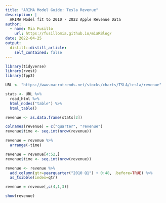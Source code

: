 ```yaml
---
title: "ARIMA Model Guide: Tesla Revenue"
description: |
  ARIMA Model fit to 2010 - 2022 Apple Revenue Data
author:
  - name: Mia Fusillo
    url: https://fusillomia.github.io/miaRBlog/
date: 2022-04-25
output:
  distill::distill_article:
    self_contained: false
---
```


```r
library(tidyverse)
library(rvest)
library(fpp3) 
```

```r
URL <- "https://www.macrotrends.net/stocks/charts/TSLA/tesla/revenue"

stats <- URL %>% 
  read_html %>% 
  html_nodes("table") %>% 
  html_table()

revenue <- as.data.frame(stats[2])

colnames(revenue) = c("quarter", "revenue")
revenue$time <- seq.int(nrow(revenue))

revenue = revenue %>%
  arrange(-time)

revenue = revenue[4:52,]
revenue$time <- seq.int(nrow(revenue))

revenue <- revenue %>%
  add_column(qtr=yearquarter("2010 Q1") + 0:48, .before=TRUE) %>%
  as_tsibble(index=qtr)

revenue = revenue[,c(4,1,3)]

show(revenue)
```


